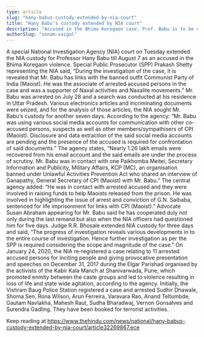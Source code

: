 ```yaml
---
type: article
slug: "hany-babus-custody-extended-by-nia-court"
title: "Hany Babu’s custody extended by NIA court"
description: "Accused in the Bhima Koregaon case, Prof. Babu is to be detained till August 7"
authorSlug: "sonam-saigal"
---
```


A special National Investigation Agency (NIA) court on Tuesday extended the NIA custody for Professor Hany Babu till August 7 as an accused in the Bhima Koregaon violence.
Special Public Prosecutor (SPP) Prakash Shetty representing the NIA said, “During the investigation of the case, it is revealed that Mr. Babu has links with the banned outfit Communist Party of India (Maoist). He was the associate of arrested accused persons in the case and was a supporter of Naxal activities and Naxalite movements.”
Mr. Babu was arrested on July 28 and a search was conducted at his residence in Uttar Pradesh. Various electronics articles and incriminating documents were seized, and for the analysis of those articles, the NIA sought Mr. Babu’s custody for another seven days.
According to the agency: “Mr. Babu was using various social media accounts for communication with other co-accused persons, suspects as well as other members/sympathisers of CPI (Maoist). Disclosure and data extraction of the said social media accounts are pending and the presence of the accused is required for confrontation of said documents.”
The agency states, “Nearly 1.26 lakh emails were recovered from his email account and the said emails are under the process of scrutiny. Mr. Babu was in contact with one Paikhomba Meitei, Secretary Information and Publicity, Military Affairs, KCP (MC), an organisation banned under Unlawful Activities Prevention Act who shared an interview of Ganapathy, General Secretary of CPI (Maoist) with Mr. Babu.”
The central agency added: “He was in contact with arrested accused and they were involved in raising funds to help Maoists released from the prison. He was involved in highlighting the issue of arrest and conviction of G.N. Saibaba, sentenced for life imprisonment for links with CPI (Maoist).”
Advocate Susan Abraham appearing for Mr. Babu said he has cooperated duly not only during the last remand but also when the NIA officers had questioned him for five days.
Judge R.R. Bhosale extended NIA custody for three days and said, “The progress of investigation reveals various developments in to the entire course of investigation. Hence further investigation as per the SPP is required considering the scope and magnitude of the case.”
On January 24, 2020, the NIA re-registered a case relating to 11 arrested accused persons for inciting people and giving provocative presentation and speeches on December 31, 2017 during the Elgar Parishad organised by the activists of the Kabir Kala Manch at Shanivarwada, Pune, which promoted enmity between the caste groups and led to violence resulting in loss of life and state wide agitation, according to the agency.
Initially, the Vishram Baug Police Station registered a case and arrested Sudhir Dhawale, Shoma Sen, Rona Wilson, Arun Ferreira, Varavara Rao, Anand Teltumbde, Gautam Navlakha, Mahesh Raut, Sudha Bharadwaj, Vernon Gonsalves and Surendra Gadling. They have been booked for terrorist activities.

Keep reading at https://www.thehindu.com/news/national/hany-babus-custody-extended-by-nia-court/article32269867.ece

